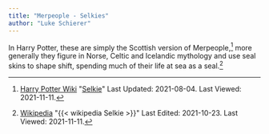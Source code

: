 ```yaml
---
title: "Merpeople - Selkies"
author: "Luke Schierer"
---
```


In Harry Potter, these are simply the Scottish version of Merpeople,[^211111-7]
more generally they figure in Norse, Celtic and Icelandic mythology and use
seal skins to shape shift, spending much of their life at sea as a
seal.[^211111-8] 

[^211111-8]: [Wikipedia](https://en.wikipedia.org/wiki/)
    "{{< wikipedia Selkie >}}" Last Edited: 2021-10-23. Last Viewed: 2021-11-11.

[^211111-7]: [Harry Potter Wiki](https://harrypotter.fandom.com/wiki)
    "[Selkie](https://harrypotter.fandom.com/wiki/Selkie)"
    Last Updated: 2021-08-04. Last Viewed: 2021-11-11.
